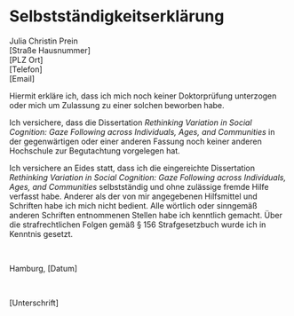 # Selbstständigkeitserklärung {-#selbststaendigkeit}

Julia Christin Prein \
[Straße Hausnummer] \
[PLZ Ort] \
[Telefon] \
[Email] \

Hiermit erkläre ich, dass ich mich noch keiner Doktorprüfung unterzogen oder mich um Zulassung zu einer solchen beworben habe. 

Ich versichere, dass die Dissertation *Rethinking Variation in Social Cognition: Gaze Following across Individuals, Ages, and Communities* in der gegenwärtigen oder einer anderen Fassung noch keiner anderen Hochschule zur Begutachtung vorgelegen hat.

Ich versichere an Eides statt, dass ich die eingereichte Dissertation *Rethinking Variation in Social Cognition: Gaze Following across Individuals, Ages, and Communities* selbstständig und ohne zulässige fremde Hilfe verfasst habe. Anderer als der von mir angegebenen Hilfsmittel und Schriften habe ich mich nicht bedient. Alle wörtlich oder sinngemäß anderen Schriften entnommenen Stellen habe ich kenntlich gemacht. Über die strafrechtlichen Folgen gemäß § 156 Strafgesetzbuch wurde ich in Kenntnis gesetzt.

&nbsp;

Hamburg, [Datum] 

&nbsp; 

[Unterschrift]
